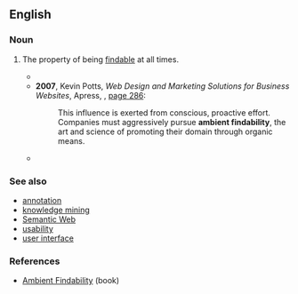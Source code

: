==English==

===Noun===
{{en-noun|-}}

# {{lb|en|information science|Internet}} The property of being [[findable]] at all times.
#* {{quote-text|year=2006|author=Adam Greenfield|title=Everyware: the dawning age of ubiquitous computing|page=92|passage=I mean to assert, rather, that everyware, the regime of ambient informatics it gives rise to, and the condition of '''ambient findability''' they together entrain, will have significant and meaningful impact on the way you live your life [...]}}
#* '''2007''', Kevin Potts, ''Web Design and Marketing Solutions for Business Websites'', Apress, {{ISBN|978-1-59059-839-9}}, [http://books.google.com/books?id=mNZtuAA8Nx4C&pg=PA286&dq=ambient-findability page 286]:
#*: This influence is exerted from conscious, proactive effort. Companies must aggressively pursue '''ambient findability''', the art and science of promoting their domain through organic means.
#* {{quote-text|year=2007|author=Diane Kresh|title=The whole digital library handbook|page=258|passage=These are just a few of the signposts along the road to '''ambient findability''', [...]}}

===See also===
* [[annotation]]
* [[knowledge mining]]
* [[Semantic Web]]
* [[usability]]
* [[user interface]]

===References===
* [http://www.oreilly.com/catalog/ambient/ Ambient Findability] (book)